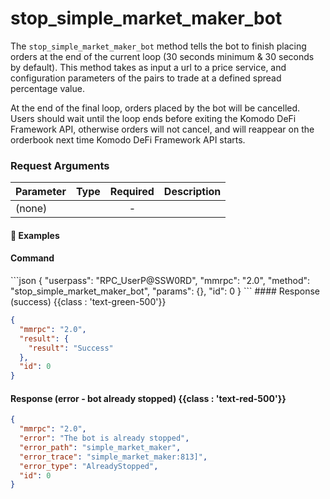 
# stop\_simple\_market\_maker\_bot

The `stop_simple_market_maker_bot` method tells the bot to finish placing orders at the end of the current loop (30 seconds minimum & 30 seconds by default). This method takes as input a url to a price service, and configuration parameters of the pairs to trade at a defined spread percentage value.

At the end of the final loop, orders placed by the bot will be cancelled. Users should wait until the loop ends before exiting the Komodo DeFi Framework API, otherwise orders will not cancel, and will reappear on the orderbook next time Komodo DeFi Framework API starts.

### Request Arguments

| Parameter | Type | Required | Description |
| --------- | ---- | :------: | ----------- |
| (none)    |      |    -     |             |

#### 📌 Examples

#### Command

<CodeGroup title="" tag="POST" label="stop_simple_market_maker_bot" mm2MethodDecorate="true">
  ```json
  {
    "userpass": "RPC_UserP@SSW0RD",
    "mmrpc": "2.0",
    "method": "stop_simple_market_maker_bot",
    "params": {},
    "id": 0
  }
  ```
</CodeGroup>

<CollapsibleSection expandedText="Hide Response" collapsedText="Show Response">
  #### Response (success) {{class : 'text-green-500'}}

  ```json
  {
    "mmrpc": "2.0",
    "result": {
      "result": "Success"
    },
    "id": 0
  }
  ```

  #### Response (error - bot already stopped) {{class : 'text-red-500'}}

  ```json
  {
    "mmrpc": "2.0",
    "error": "The bot is already stopped",
    "error_path": "simple_market_maker",
    "error_trace": "simple_market_maker:813]",
    "error_type": "AlreadyStopped",
    "id": 0
  }
  ```
</CollapsibleSection>
